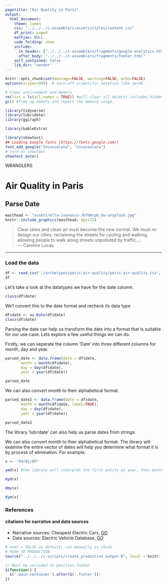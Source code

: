 ```yaml
---
pagetitle: "Air Quality in Paris"
output: 
  html_document:
    theme: lumen
    css: "../../../z-assemblers/assets/styles/content.css"
    df_print: paged
    mathjax: NULL
    code_folding: show
    include:
      in_header: ["../../../z-assemblers/fragments/google-analytics.html", "../../../z-assemblers/fragments/header.html"]
      after_body: "../../../z-assemblers/fragments/footer.html"
    self_contained: false
    lib_dir: "vendor"
---
```


```r

knitr::opts_chunk$set(message=FALSE, warning=FALSE, echo=FALSE)
options(scipen=999)  # turn-off scientific notation like 1e+48

# Clear environment and memory
rm(list = ls(all.names = TRUE)) #will clear all objects includes hidden objects.
gc() #free up memory and report the memory usage.

library(tidyverse)
library(lubridate)
library(ggiraph)

library(kableExtra)

library(showtext)
## Loading Google fonts (https://fonts.google.com/)
font_add_google("Inconsolata", "inconsolata")
# turn on showtext
showtext_auto()

```

<div class="activity">
WRANGLERS  
</div>

# Air Quality in Paris
## Parse Date

```r

masthead <- "assets/ella-ivanescu-JbfhNrpQ_dw-unsplash.jpg"
knitr::include_graphics(masthead, dpi=72)

```

> Clear skies and clean air must become the new normal. We must re-design our cities, reclaiming the streets for cycling and walking, allowing people to walk along streets unpolluted by traffic....\
--- Caroline Lucas\

***

### Load the data

```r

df <- read.csv('./archetypes/paris-air-quality/paris-air-quality.csv', header = TRUE, stringsAsFactors = FALSE)
df
```

Let's take a look at the datatypes we have for the date column. 

```r

class(df$date)

```

We'l convert this to the date format and recheck its data type

```r

df$date <- as.Date(df$date)
class(df$date)

```


Parsing the date can help us transform the date into a format that is suitable for our use case. Lets explore a few useful things we can do. 

Firstly, we can seperate the column 'Date' into three different columns for month, day and year.

```r

parsed_date <- data.frame(date = df$date, 
       month = month(df$date),
       day = day(df$date),
       year = year(df$date))

parsed_date

```


We can also convert month to their alphabetical format. 

```r

parsed_date2 <- data.frame(date = df$date, 
       month = month(df$date, label=TRUE),
       day = day(df$date),
       year = year(df$date))

parsed_date2

```

The library 'lubridate' can also help us parse dates from strings.

We can also convert month to thier alphabetical format. The library will examine the entire vector of dates will help you determine what format it is by process of elimination. For example:

```r

x <- "04/01/05"

ymd(x) #the library will interpret the first entity as year, then month, then day

myd(x)

dmy(x)

dym(x)

```

### References
#### citations for narrative and data sources
* Narrative sources: Cheapest Electric Cars, [GO](https://www.kaggle.com/kkhandekar/cheapest-electric-cars){target="_blank"}
* Data sources: Electric Vehicle Database, [GO](https://ev-database.org/){target="_blank"}


```r

# eval = FALSE as default; run manually as chunk
# PUSH TO PRODUCTION
source("../../../z-scripts/create_production_output.R", local = knitr::knit_global())

```


```js

// Must be included to position footer
$(function() {
  $('.main-container').after($('.footer'));
})

```

